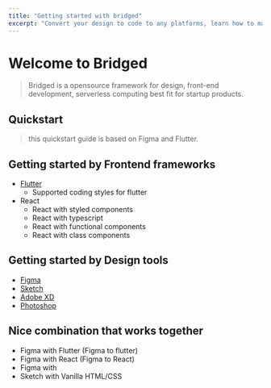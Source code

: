```yaml
---
title: "Getting started with bridged"
excerpt: "Convert your design to code to any platforms, learn how to make design work with bridged."
---
```


# Welcome to Bridged

> Bridged is a opensource framework for design, front-end development, serverless computing best fit for startup products.

## Quickstart

> this quickstart guide is based on Figma and Flutter.

## Getting started by Frontend frameworks

- [Flutter](platforms/flutter)
  - Supported coding styles for flutter
- React
  - React with styled components
  - React with typescript
  - React with functional components
  - React with class components

## Getting started by Design tools

- [Figma](platforms/figma)
- [Sketch](platforms/sketch)
- [Adobe XD](platforms/xd)
- [Photoshop](platforms/photoshop)

## Nice combination that works together

- Figma with Flutter (Figma to flutter)
- Figma with React (Figma to React)
- Figma with
- Sketch with Vanilla HTML/CSS
